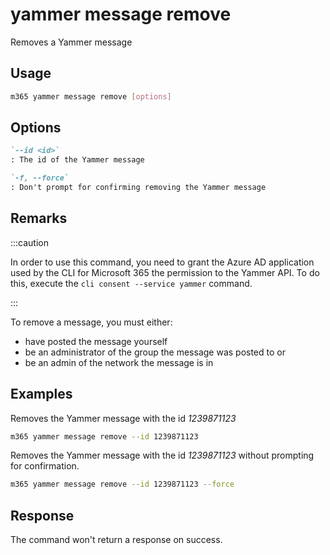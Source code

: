 
# yammer message remove

Removes a Yammer message

## Usage

```sh
m365 yammer message remove [options]
```

## Options

```md definition-list
`--id <id>`
: The id of the Yammer message

`-f, --force`
: Don't prompt for confirming removing the Yammer message
```

<Global />

## Remarks

:::caution

In order to use this command, you need to grant the Azure AD application used by the CLI for Microsoft 365 the permission to the Yammer API. To do this, execute the `cli consent --service yammer` command.

:::

To remove a message, you must either:

- have posted the message yourself
- be an administrator of the group the message was posted to or
- be an admin of the network the message is in

## Examples

Removes the Yammer message with the id _1239871123_

```sh
m365 yammer message remove --id 1239871123
```

Removes the Yammer message with the id _1239871123_ without prompting for confirmation.

```sh
m365 yammer message remove --id 1239871123 --force
```

## Response

The command won't return a response on success.
